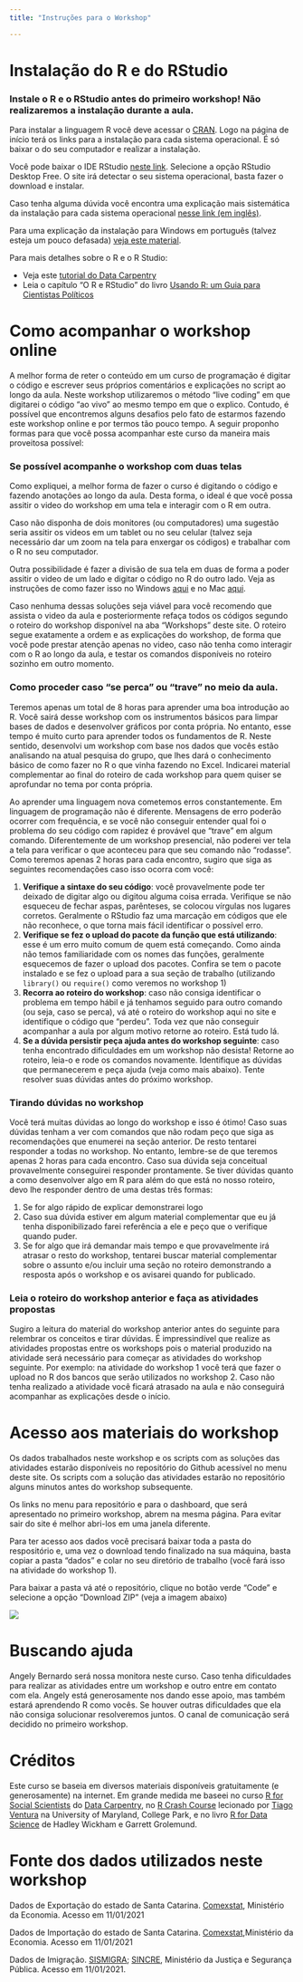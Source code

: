 ```yaml
---
title: "Instruções para o Workshop"

---
```


# Instalação do R e do RStudio

### Instale o R e o RStudio antes do primeiro workshop! Não realizaremos a instalação durante a aula.

Para instalar a linguagem R você deve acessar o [CRAN](https://cran.r-project.org). Logo na página de início terá os links para a instalação para cada sistema operacional. É só baixar o do seu computador e realizar a instalação.

Você pode baixar o IDE RStudio [neste link](https://rstudio.com/products/rstudio/download/). Selecione a opção RStudio Desktop Free. O site irá detectar o seu sistema operacional, basta fazer o download e instalar.

Caso tenha alguma dúvida você encontra uma explicação mais sistemática da instalação para cada sistema operacional [nesse link (em inglês)](https://datacarpentry.org/r-socialsci/setup.html).

Para uma explicação da instalação para Windows em português (talvez esteja um pouco defasada) [veja este material](http://material.curso-r.com/instalacao/).


Para mais detalhes sobre o R e o R Studio:

  * Veja este [tutorial do Data Carpentry](https://datacarpentry.org/r-socialsci/00-intro/index.html)
  * Leia o capítulo "O R e RStudio" do livro [Usando R: um Guia para Cientistas Políticos](http://electionsbr.com/livro/introducao-ao-r.html#o-r-e-rstudio)
  

# Como acompanhar o workshop online

A melhor forma de reter o conteúdo em um curso de programação é digitar o código e escrever seus próprios comentários e explicações no script ao longo da aula. Neste workshop utilizaremos o método "live coding" em que digitarei o código "ao vivo" ao mesmo tempo em que o explico. Contudo, é possível que encontremos alguns desafios pelo fato de estarmos fazendo este workshop online e por termos tão pouco tempo. A seguir proponho formas para que você possa acompanhar este curso da maneira mais proveitosa possível:
  
### Se possível acompanhe o workshop com duas telas
Como expliquei, a melhor forma de fazer o curso é digitando o código e fazendo anotações ao longo da aula. Desta forma, o ideal é que você possa assitir o video do workshop em uma tela e interagir com o R em outra.

Caso não disponha de dois monitores (ou computadores) uma sugestão seria assitir os videos em um tablet ou no seu celular (talvez seja necessário dar um zoom na tela para enxergar os códigos) e trabalhar com o R no seu computador.

Outra possibilidade é fazer a divisão de sua tela em duas de forma a poder assitir o video de um lado e digitar o código no R do outro lado. Veja as instruções de como fazer isso no Windows [aqui](:https://ravel.com.br/blog/como-dividir-a-tela-no-windows-10/#:~:text=Com%20as%20duas%20janelas%20abertas,acordo%20com%20o%20lado%20selecionado.~) e no Mac [aqui](https://support.apple.com/pt-br/HT204948).
  
Caso nenhuma dessas soluções seja viável para você recomendo que assista o video da aula e posteriormente refaça todos os códigos segundo o roteiro do workshop disponível na aba "Workshops" deste site. O roteiro segue exatamente a ordem e as explicações do workshop, de forma que você pode prestar atenção apenas no video, caso não tenha como interagir com o R ao longo da aula, e testar os comandos disponíveis no roteiro sozinho em outro momento.

### Como proceder caso "se perca" ou "trave" no meio da aula.  
Teremos apenas um total de 8 horas para aprender uma boa introdução ao R. Você sairá desse workshop com os instrumentos básicos para limpar bases de dados e desenvolver gráficos por conta própria. No entanto, esse tempo é muito curto para aprender todos os fundamentos de R. Neste sentido, desenvolvi um workshop com base nos dados que vocês estão analisando na atual pesquisa do grupo, que lhes dará o conhecimento básico de como fazer no R o que vinha fazendo no Excel. Indicarei material complementar ao final do roteiro de cada workshop para quem quiser se aprofundar no tema por conta própria.

Ao aprender uma linguagem nova cometemos erros constantemente. Em linguagem de programação não é diferente. Mensagens de erro poderão ocorrer com frequência, e se você não conseguir entender qual foi o problema do seu código com rapidez é provável que "trave" em algum comando. Diferentemente de um workshop presencial, não poderei ver tela a tela para verificar o que aconteceu para que seu comando não "rodasse". Como teremos apenas 2 horas para cada encontro, sugiro que siga as seguintes recomendações caso isso ocorra com você:

  1. **Verifique a sintaxe do seu código**: você provavelmente pode ter deixado de digitar algo ou digitou alguma coisa errada. Verifique se não esqueceu de fechar aspas, parênteses, se colocou vírgulas nos lugares corretos. Geralmente o RStudio faz uma marcação em códigos que ele não reconhece, o que torna mais fácil identificar o possível erro. 
  2. **Verifique se fez o upload do pacote da função que está utilizando**: esse é um erro muito comum de quem está começando. Como ainda não temos familiaridade com os nomes das funções, geralmente esquecemos de fazer o upload dos pacotes. Confira se tem o pacote instalado e se fez o upload para a sua seção de trabalho (utilizando `library()` ou `require()` como veremos no workshop 1)
  3. **Recorra ao roteiro do workshop**: caso  não consiga identificar o problema em tempo hábil e já tenhamos seguido para outro comando (ou seja, caso se perca), vá até o roteiro do workshop aqui no site e identifique o código que "perdeu". Toda vez que não conseguir acompanhar a aula por algum motivo retorne ao roteiro. Está tudo lá.
  4. **Se a dúvida persistir peça ajuda antes do workshop seguinte**: caso tenha encontrado dificuldades em um workshop não desista! Retorne ao roteiro, leia-o e rode os comandos novamente. Identifique as dúvidas que permanecerem e peça ajuda (veja como mais abaixo). Tente resolver suas dúvidas antes do próximo workshop.


### Tirando dúvidas no workshop
Você terá muitas dúvidas ao longo do workshop e isso é ótimo! Caso suas dúvidas tenham a ver com comandos que não rodam peço que siga as recomendações que enumerei na seção anterior. De resto tentarei responder a todas no workshop. No entanto, lembre-se de que teremos apenas 2 horas para cada encontro. Caso sua dúvida seja conceitual provavelmente conseguirei responder prontamente. Se tiver dúvidas quanto a como desenvolver algo em R para além do que está no nosso roteiro, devo lhe responder dentro de uma destas três formas:

  1. Se for algo rápido de explicar demonstrarei logo
  2. Caso sua dúvida estiver em algum material complementar que eu já tenha disponibilizado farei referência a ele e peço que o verifique quando puder.
  3. Se for algo que irá demandar mais tempo e que provavelmente irá atrasar o resto do workshop, tentarei buscar material complementar sobre o assunto e/ou incluir uma seção no roteiro demonstrando a resposta após o workshop e os avisarei quando for publicado.

### Leia o roteiro do workshop anterior e faça as atividades propostas
Sugiro a leitura do material do workshop anterior antes do seguinte para relembrar os conceitos e tirar dúvidas. É impressindível que realize as atividades propostas entre os workshops pois o material produzido na atividade será necessário para começar as atividades do workshop seguinte. Por exemplo: na atividade do workshop 1 você terá que fazer o upload no R dos bancos que serão utilizados no workshop 2. Caso não tenha realizado a atividade você ficará atrasado na aula e não conseguirá acompanhar as explicações desde o início.

# Acesso aos materiais do workshop

Os dados trabalhados neste workshop e os scripts com as soluções das atividades estarão disponíveis no repositório do Github acessível no menu deste site. Os scripts com a solução das atividades estarão no repositório alguns minutos antes do workshop subsequente.

Os links no menu para repositório e para o dashboard, que será apresentado no primeiro workshop, abrem na mesma página. Para evitar sair do site é melhor abri-los em uma janela diferente. 

Para ter acesso aos dados você precisará baixar toda a pasta do respositório e, uma vez o download tendo finalizado na sua máquina, basta copiar a pasta "dados" e colar no seu diretório de trabalho (você fará isso na atividade do workshop 1).

Para baixar a pasta vá até o repositório, clique no botão verde "Code" e selecione a opção "Download ZIP" (veja a imagem abaixo)

![](imagens/screenshot.png)


  
# Buscando ajuda

Angely Bernardo será nossa monitora neste curso. Caso tenha dificuldades para realizar as atividades entre um workshop e outro entre em contato com ela. Angely está generosamente nos dando esse apoio, mas também estará aprendendo R como vocês. Se houver outras dificuldades que ela não consiga solucionar resolveremos juntos. O canal de comunicação será decidido no primeiro workshop.

# Créditos 

Este curso se baseia em diversos materiais disponíveis gratuitamente (e generosamente) na internet. Em grande medida me baseei no curso [R for Social Scientists](https://datacarpentry.org/r-socialsci/) do [Data Carpentry](https://datacarpentry.org), no [R Crash Course](http://tiagoventura.rbind.io/files/crash_course_gvpt) lecionado por [Tiago Ventura](http://tiagoventura.rbind.io) na University of Maryland, College Park, e no livro [R for Data Science](https://r4ds.had.co.nz) de Hadley Wickham e Garrett Grolemund.

# Fonte dos dados utilizados neste workshop

Dados de Exportação do estado de Santa Catarina. [Comexstat](http://comexstat.mdic.gov.br/pt/municipio/20930), Ministério da Economia. Acesso em 11/01/2021

Dados de Importação do estado de Santa Catarina. [Comexstat](http://comexstat.mdic.gov.br/pt/municipio/20931),Ministério da Economia. Acesso em 11/01/2021

Dados de Imigração. [SISMIGRA](https://portaldeimigracao.mj.gov.br/pt/dados/microdados/1733-obmigra/dados/microdados/401205-sismigra); [SINCRE](https://portaldeimigracao.mj.gov.br/pt/component/k2/itemlist/category/51-sincre), Ministério da Justiça e Segurança Pública. Acesso em 11/01/2021.